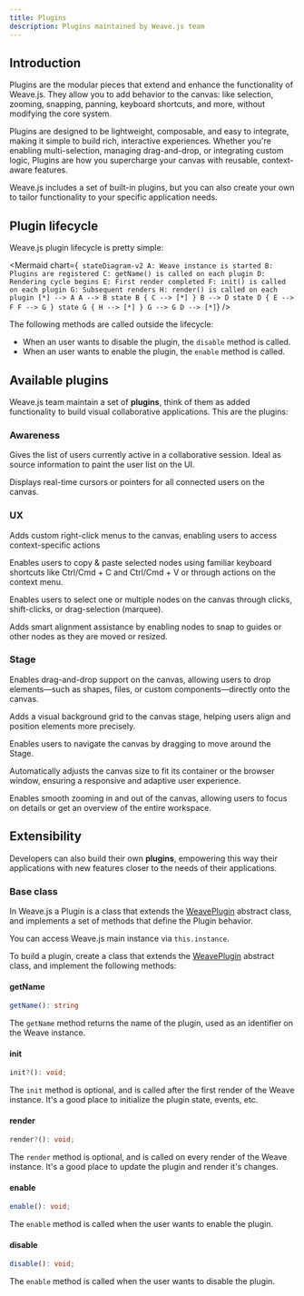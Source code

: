 ```yaml
---
title: Plugins
description: Plugins maintained by Weave.js team
---
```


## Introduction

Plugins are the modular pieces that extend and enhance the functionality of Weave.js.
They allow you to add behavior to the canvas: like selection, zooming, snapping, panning,
keyboard shortcuts, and more, without modifying the core system.

Plugins are designed to be lightweight, composable, and easy to integrate, making it simple
to build rich, interactive experiences. Whether you're enabling multi-selection, managing
drag-and-drop, or integrating custom logic, Plugins are how you supercharge your canvas with
reusable, context-aware features.

Weave.js includes a set of built-in plugins, but you can also create your own to tailor
functionality to your specific application needs.

## Plugin lifecycle

Weave.js plugin lifecycle is pretty simple:

<Mermaid
  chart={`
stateDiagram-v2
  A: Weave instance is started
  B: Plugins are registered
  C: getName() is called on each plugin
  D: Rendering cycle begins
  E: First render completed
  F: init() is called on each plugin
  G: Subsequent renders
  H: render() is called on each plugin
  [*] --> A
  A --> B
  state B {
    C --> [*]
  }
  B --> D
  state D {
    E --> F
    F --> G
  }
  state G {
    H --> [*]
  }
  G --> G
  D --> [*]`}
/>

<Callout title="Decoupled from the lifecycle">

The following methods are called outside the lifecycle:

- When an user wants to disable the plugin, the `disable` method is called.
- When an user wants to enable the plugin, the `enable` method is called.

</Callout>

## Available plugins

Weave.js team maintain a set of **plugins**, think of them as added functionality to
build visual collaborative applications. This are the plugins:

### Awareness

<Cards>

<Card href="/docs/main/build/plugins/connected-users" title='Connected Users'>

Gives the list of users currently active in a collaborative session. Ideal as source
information to paint the user list on the UI.

</Card>

<Card href="/docs/main/build/plugins/users-pointers" title='Users Pointers'>

Displays real-time cursors or pointers for all connected users on the canvas.

</Card>

</Cards>

### UX

<Cards>

<Card href="/docs/main/build/plugins/context-menu" title='Context Menu'>

Adds custom right-click menus to the canvas, enabling users to access context-specific
actions

</Card>

<Card href="/docs/main/build/plugins/copy-paste-nodes" title='Copy & Paste Nodes'>

Enables users to copy & paste selected nodes using familiar keyboard shortcuts like
Ctrl/Cmd + C and Ctrl/Cmd + V or through actions on the context menu.

</Card>

<Card href="/docs/main/build/plugins/nodes-selection" title='Nodes Selection'>

Enables users to select one or multiple nodes on the canvas through clicks,
shift-clicks, or drag-selection (marquee).

</Card>

<Card href="/docs/main/build/plugins/nodes-snapping" title='Nodes Snapping'>

Adds smart alignment assistance by enabling nodes to snap to guides or other nodes as they
are moved or resized.

</Card>

</Cards>

### Stage

<Cards>

<Card href="/docs/main/build/plugins/stage-drop-area" title='Stage Drop Area'>

Enables drag-and-drop support on the canvas, allowing users to drop elements—such as
shapes, files, or custom components—directly onto the canvas.

</Card>

<Card href="/docs/main/build/plugins/stage-grid" title='Stage Grid'>

Adds a visual background grid to the canvas stage, helping users align and position
elements more precisely.

</Card>

<Card href="/docs/main/build/plugins/stage-panning" title='Stage Panning'>

Enables users to navigate the canvas by dragging to move around the Stage.

</Card>

<Card href="/docs/main/build/plugins/stage-resize" title='Stage Resize'>

Automatically adjusts the canvas size to fit its container or the browser window,
ensuring a responsive and adaptive user experience.

</Card>

<Card href="/docs/main/build/plugins/stage-zoom" title='Stage Zoom'>

Enables smooth zooming in and out of the canvas, allowing users to focus on details
or get an overview of the entire workspace.

</Card>

</Cards>

## Extensibility

Developers can also build their own **plugins**, empowering this way their applications
with new features closer to the needs of their applications.

### Base class

In Weave.js a Plugin is a class that extends the
[WeavePlugin](https://github.com/InditexTech/weavejs/blob/main/code/packages/sdk/src/plugins/plugin.ts)
abstract class, and implements a set of methods that define the Plugin behavior.

<Callout title="Access the Weave instance">

You can access Weave.js main instance via `this.instance`.

</Callout>

To build a plugin, create a class that extends the [WeavePlugin](https://github.com/InditexTech/weavejs/blob/main/code/packages/sdk/src/plugins/plugin.ts)
abstract class, and implement the following methods:

#### getName

```ts
getName(): string
```

The `getName` method returns the name of the plugin, used as an identifier
on the Weave instance.

#### init

```ts
init?(): void;
```

The `init` method is optional, and is called after the first render of the
Weave instance. It's a good place to initialize the plugin state, events, etc.

#### render

```ts
render?(): void;
```

The `render` method is optional, and is called on every render of the Weave
instance. It's a good place to update the plugin and render it's changes.

#### enable

```ts
enable(): void;
```

The `enable` method is called when the user wants to enable the plugin.

#### disable

```ts
disable(): void;
```

The `enable` method is called when the user wants to disable the plugin.
